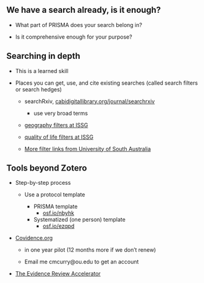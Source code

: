 ## We have a search already, is it enough?

- What part of PRISMA does your search belong in?

- Is it comprehensive enough for your purpose?

## Searching in depth

- This is a learned skill

- Places you can get, use, and cite existing searches (called search filters or search hedges)

  - searchRxiv, [cabidigitallibrary.org/journal/searchrxiv](https://www.cabidigitallibrary.org/journal/searchrxiv)
    - use very broad terms
  
  - [geography filters at ISSG](https://sites.google.com/a/york.ac.uk/issg-search-filters-resource/home/geography)
  - [quality of life filters at ISSG](https://sites.google.com/a/york.ac.uk/issg-search-filters-resource/home/quality-of-life)

  - [More filter links from University of South Australia](https://guides.library.unisa.edu.au/SystematicReviews/SearchFilters)

## Tools beyond Zotero

- Step-by-step process
  
  - Use a protocol template
  
    - PRISMA template
      - [osf.io/nbyhk](https://osf.io/nbyhk)
    
    - Systematized (one person) template
      - [osf.io/ezqpd](https://osf.io/ezqpd/)

- [Covidence.org](https://covidence.org)

  - in one year pilot (12 months more if we don't renew)

  - Email me cmcurry@ou.edu to get an account

- [The Evidence Review Accelerator](https://tera-tools.com/)


